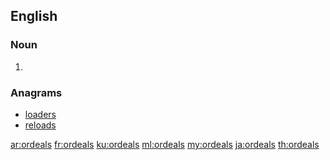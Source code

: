 ==English==

===Noun===
{{head|en|plural}}

# {{plural of|ordeal|lang=en}}

===Anagrams===
* [[loaders#English|loaders]]
* [[reloads#English|reloads]]

[[ar:ordeals]]
[[fr:ordeals]]
[[ku:ordeals]]
[[ml:ordeals]]
[[my:ordeals]]
[[ja:ordeals]]
[[th:ordeals]]